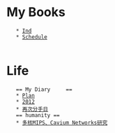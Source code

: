= My Books 	  =
    * [[Ind]]
    * [[Schedule]]
     
= Life =
	== My Diary 	==
	* [[Plan]]
	* [[2012]]
	* [[再次分手日]]
	== humanity	==
	* [[多核MIPS、Cavium Networks研究]]
